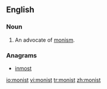 ==English==

===Noun===
{{en-noun}}

# An advocate of [[monism]].

===Anagrams===
*[[inmost]]

[[io:monist]]
[[vi:monist]]
[[tr:monist]]
[[zh:monist]]